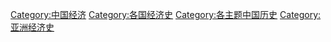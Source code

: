 {{catmore}}
{{Commonscat|Economic history of China}}

[[Category:中国经济|Category:中国经济]]
[[Category:各国经济史|Category:各国经济史]]
[[Category:各主题中国历史|Category:各主题中国历史]]
[[Category:亚洲经济史|Category:亚洲经济史]]